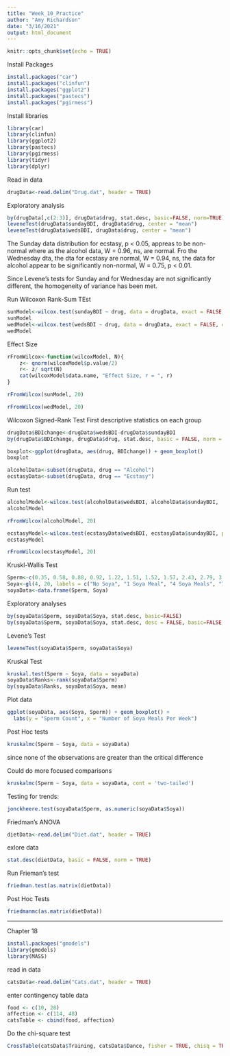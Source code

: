 ```yaml
---
title: "Week_10_Practice"
author: "Amy Richardson"
date: "3/16/2021"
output: html_document
---
```


```r
knitr::opts_chunk$set(echo = TRUE)
```

Install Packages
```r
install.packages("car")
install.packages("clinfun")
install.packages("ggplot2")
install.packages("pastecs")
install.packages("pgirmess")  
```

Install libraries
```r
library(car)
library(clinfun)
library(ggplot2)
library(pastecs)
library(pgirmess)
library(tidyr)
library(dplyr)
```

Read in data
```r
drugData<-read.delim("Drug.dat", header = TRUE)

```


Exploratory analysis
```r
by(drugData[,c(2:3)], drugData$drug, stat.desc, basic=FALSE, norm=TRUE)
leveneTest(drugData$sundayBDI, drugData$drug, center = "mean")
leveneTest(drugData$wedsBDI, drugData$drug, center = "mean")
```

The Sunday data distribution for ecstasy, p < 0.05, appreas to be non-normal where as the alcohol data, W = 0.96, ns, are normal.  Fro the Wednesday dta, the dta for ecstasy are normal, W = 0.94, ns, the data for alcohol appear to be significantly non-normal, W = 0.75, p < 0.01.  


Since Levene's tests for Sunday and for Wednesday are not significantly different, the homogeneity of variance has been met.

Run Wilcoxon Rank-Sum TEst
```r
sunModel<-wilcox.test(sundayBDI ~ drug, data = drugData, exact = FALSE, correct= FALSE)
sunModel
wedModel<-wilcox.test(wedsBDI ~ drug, data = drugData, exact = FALSE, correct= FALSE)
wedModel
```
Effect Size
```r
rFromWilcox<-function(wilcoxModel, N){
	z<- qnorm(wilcoxModel$p.value/2)
	r<- z/ sqrt(N)
	cat(wilcoxModel$data.name, "Effect Size, r = ", r)
}

rFromWilcox(sunModel, 20)

```



```r
rFromWilcox(wedModel, 20)
```



Wilcoxon Signed-Rank Test
First descriptive statistics on each group

```r
drugData$BDIchange<-drugData$wedsBDI-drugData$sundayBDI
by(drugData$BDIchange, drugData$drug, stat.desc, basic = FALSE, norm = TRUE)

boxplot<-ggplot(drugData, aes(drug, BDIchange)) + geom_boxplot()
boxplot

alcoholData<-subset(drugData, drug == "Alcohol")
ecstasyData<-subset(drugData, drug == "Ecstasy")
```

Run test
```r
alcoholModel<-wilcox.test(alcoholData$wedsBDI, alcoholData$sundayBDI,  paired = TRUE, correct= FALSE)
alcoholModel

rFromWilcox(alcoholModel, 20)

ecstasyModel<-wilcox.test(ecstasyData$wedsBDI, ecstasyData$sundayBDI, paired = TRUE, correct= FALSE)
ecstasyModel

rFromWilcox(ecstasyModel, 20)
```

Kruskl-Wallis Test
```r
Sperm<-c(0.35, 0.58, 0.88, 0.92, 1.22, 1.51, 1.52, 1.57, 2.43, 2.79, 3.40, 4.52, 4.72, 6.90, 7.58, 7.78, 9.62, 10.05, 10.32, 21.08, 0.33, 0.36, 0.63, 0.64, 0.77, 1.53, 1.62, 1.71, 1.94, 2.48, 2.71, 4.12, 5.65, 6.76, 7.08, 7.26, 7.92, 8.04, 12.10, 18.47, 0.40, 0.60, 0.96, 1.20, 1.31, 1.35, 1.68, 1.83, 2.10, 2.93, 2.96, 3.00, 3.09, 3.36, 4.34, 5.81, 5.94, 10.16, 10.98, 18.21, 0.31, 0.32, 0.56, 0.57, 0.71, 0.81, 0.87, 1.18, 1.25, 1.33, 1.34, 1.49, 1.50, 2.09, 2.70, 2.75, 2.83, 3.07, 3.28, 4.11)
Soya<-gl(4, 20, labels = c("No Soya", "1 Soya Meal", "4 Soya Meals", "7 Soya Meals"))
soyaData<-data.frame(Sperm, Soya)

```

Exploratory analyses
```r
by(soyaData$Sperm, soyaData$Soya, stat.desc, basic=FALSE)
by(soyaData$Sperm, soyaData$Soya, stat.desc, desc = FALSE, basic=FALSE, norm=TRUE)
```

Levene's Test
```r
leveneTest(soyaData$Sperm, soyaData$Soya)
```

Kruskal Test
```r
kruskal.test(Sperm ~ Soya, data = soyaData)
soyaData$Ranks<-rank(soyaData$Sperm)
by(soyaData$Ranks, soyaData$Soya, mean)
```

Plot data
```r
ggplot(soyaData, aes(Soya, Sperm)) + geom_boxplot() +
  labs(y = "Sperm Count", x = "Number of Soya Meals Per Week")
```
Post Hoc tests
```r
kruskalmc(Sperm ~ Soya, data = soyaData)
```

since none of the observations are greater than the critical difference

Could do more focused comparisons
```r
kruskalmc(Sperm ~ Soya, data = soyaData, cont = 'two-tailed')
```


Testing for trends:
```r
jonckheere.test(soyaData$Sperm, as.numeric(soyaData$Soya))
```


Friedman's ANOVA 

```r
dietData<-read.delim("Diet.dat", header = TRUE)
```

exlore data
```r
stat.desc(dietData, basic = FALSE, norm = TRUE)
```

Run Frieman's test
```r
friedman.test(as.matrix(dietData))
```

Post Hoc Tests
```r
friedmanmc(as.matrix(dietData))
```
_________________________________________
Chapter 18 

```r
install.packages("gmodels")
library(gmodels)
library(MASS)
```

read in data
```r
catsData<-read.delim("Cats.dat", header = TRUE)
```

enter contingency table data
```r
food <- c(10, 28)
affection <- c(114, 48)
catsTable <- cbind(food, affection)
```


Do the chi-square test

```r
CrossTable(catsData$Training, catsData$Dance, fisher = TRUE, chisq = TRUE, expected = TRUE, prop.c = FALSE, prop.t = FALSE, prop.chisq = FALSE,  sresid = TRUE, format = "SPSS")
```






































































